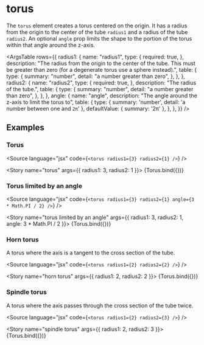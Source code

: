 
<Meta title="Primitives/<torus>" />

# torus

The `torus` element creates a torus centered on the origin. It has a radius from the origin to the center of the tube `radius1` and a radius of the tube `radius2`. An optional `angle` prop limits the shape to the portion of the torus within that angle around the z-axis.

<ArgsTable
  rows={{
    radius1: {
      name: "radius1",
      type: {
        required: true,
      },
      description: "The radius from the origin to the center of the tube. This must be greater than zero (for a degenerate torus use a sphere instead).",
      table: {
        type: {
          summary: "number",
          detail: "a number greater than zero",
        },
      },
    },
    radius2: {
      name: "radius2",
      type: {
        required: true,
      },
      description: "The radius of the tube.",
      table: {
        type: {
          summary: "number",
          detail: "a number greater than zero",
        },
      },
    },
    angle: {
      name: "angle",
      description: "The angle around the z-axis to limit the torus to",
      table: {
        type: {
          summary: 'number',
          detail: 'a number between one and `2π`'
        },
        defaultValue: {
          summary: '2π'
        },
      },
    },
  }}
/>

## Examples


### Torus

<Source language="jsx" code={`
  <torus radius1={3} radius2={1} />
`} />

<Story name="torus" args={{ radius1: 3, radius2: 1 }}>
  {Torus.bind({})}
</Story>

### Torus limited by an angle

<Source language="jsx" code={`
  <torus radius1={3} radius2={1} angle={3 * Math.PI / 2} />
`} />

<Story name="torus limited by an angle" args={{  radius1: 3, radius2: 1, angle: 3 * Math.PI / 2 }}>
  {Torus.bind({})}
</Story>

### Horn torus

A torus where the axis is a tangent to the cross section of the tube.

<Source language="jsx" code={`
  <torus radius1={2} radius2={2} />
`} />

<Story name="horn torus" args={{  radius1: 2, radius2: 2  }}>
  {Torus.bind({})}
</Story>

### Spindle torus

A torus where the axis passes through the cross section of the tube twice.

<Source language="jsx" code={`
  <torus radius1={2} radius2={3} />
`} />

<Story name="spindle torus" args={{  radius1: 2, radius2: 3 }}>
  {Torus.bind({})}
</Story>
